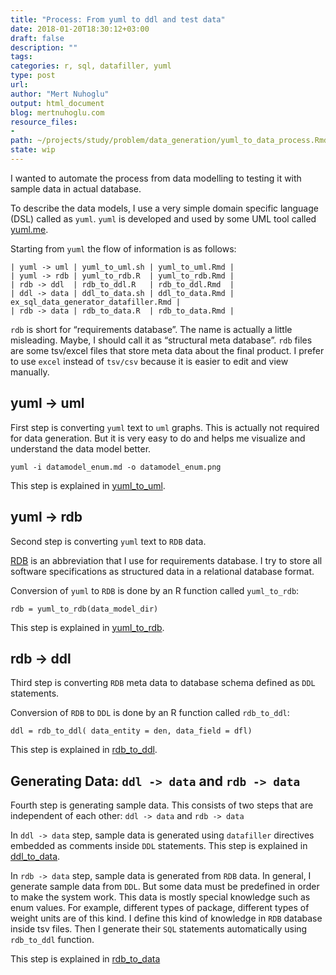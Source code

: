 ```yaml
---
title: "Process: From yuml to ddl and test data"
date: 2018-01-20T18:30:12+03:00 
draft: false
description: ""
tags:
categories: r, sql, datafiller, yuml
type: post
url:
author: "Mert Nuhoglu"
output: html_document
blog: mertnuhoglu.com
resource_files:
-
path: ~/projects/study/problem/data_generation/yuml_to_data_process.Rmd
state: wip
---
```


I wanted to automate the process from data modelling to testing it with sample data in actual database.

To describe the data models, I use a very simple domain specific language (DSL) called as `yuml`. `yuml` is developed and used by some UML tool called [yuml.me](http://yuml.me "yuml.me").

Starting from `yuml` the flow of information is as follows:

    | yuml -> uml | yuml_to_uml.sh | yuml_to_uml.Rmd |
    | yuml -> rdb | yuml_to_rdb.R  | yuml_to_rdb.Rmd |
    | rdb -> ddl  | rdb_to_ddl.R   | rdb_to_ddl.Rmd  |
    | ddl -> data | ddl_to_data.sh | ddl_to_data.Rmd | ex_sql_data_generator_datafiller.Rmd |
    | rdb -> data | rdb_to_data.R  | rdb_to_data.Rmd |

`rdb` is short for "requirements database". The name is actually a little misleading. Maybe, I should call it as "structural meta database". `rdb` files are some tsv/excel files that store meta data about the final product. I prefer to use `excel` instead of `tsv/csv` because it is easier to edit and view manually.

## yuml -> uml 

First step is converting `yuml` text to `uml` graphs. This is actually not required for data generation. But it is very easy to do and helps me visualize and understand the data model better.

    yuml -i datamodel_enum.md -o datamodel_enum.png

This step is explained in [yuml_to_uml](/tech/yuml_to_uml/). 

## yuml -> rdb

Second step is converting `yuml` text to `RDB` data. 

[RDB](/what_is_rdb/) is an abbreviation that I use for requirements database. I try to store all software specifications as structured data in a relational database format.

Conversion of `yuml` to `RDB` is done by an R function called `yuml_to_rdb`:

    rdb = yuml_to_rdb(data_model_dir)

This step is explained in [yuml_to_rdb](/tech/yuml_to_rdb/). 

## rdb -> ddl

Third step is converting `RDB` meta data to database schema defined as `DDL` statements.

Conversion of `RDB` to `DDL` is done by an R function called `rdb_to_ddl`:

    ddl = rdb_to_ddl( data_entity = den, data_field = dfl)

This step is explained in [rdb_to_ddl](/tech/rdb_to_ddl/). 

## Generating Data: `ddl -> data` and `rdb -> data`

Fourth step is generating sample data. This consists of two steps that are independent of each other: `ddl -> data` and `rdb -> data` 

In  `ddl -> data` step, sample data is generated using `datafiller` directives embedded as comments inside `DDL` statements. This step is explained in [ddl_to_data](/tech/ddl_to_data/). 

In `rdb -> data` step, sample data is generated from `RDB` data. In general, I generate sample data from `DDL`. But some data must be predefined in order to make the system work. This data is mostly special knowledge such as enum values. For example, different types of package, different types of weight units are of this kind. I define this kind of knowledge in `RDB` database inside tsv files. Then I generate their `SQL` statements automatically using `rdb_to_ddl` function. 

This step is explained in [rdb_to_data](/tech/rdb_to_data/)


